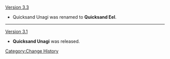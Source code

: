 [[Version 3.3]]
* Quicksand Unagi was renamed to '''Quicksand Eel'''.
----
[[Version 3.1]]
* '''Quicksand Unagi''' was released.
<noinclude>[[Category:Change History]]</noinclude>